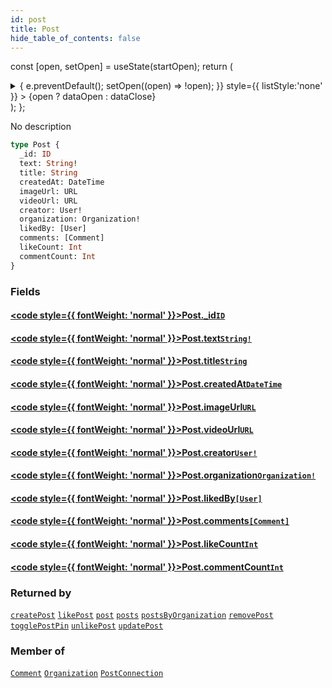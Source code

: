 ```yaml
---
id: post
title: Post
hide_table_of_contents: false
---
```






const [open, setOpen] = useState(startOpen);
return (
<details {...(open ? { open: true } : {})} className="details" style={{ border:'none', boxShadow:'none', background:'var(--ifm-background-color)' }}>
<summary
onClick={(e) => {
e.preventDefault();
setOpen((open) => !open);
}}
style={{ listStyle:'none' }} >
{open ? dataOpen : dataClose}
</summary>
{open && children}
</details>
);
};

No description

```graphql
type Post {
  _id: ID
  text: String!
  title: String
  createdAt: DateTime
  imageUrl: URL
  videoUrl: URL
  creator: User!
  organization: Organization!
  likedBy: [User]
  comments: [Comment]
  likeCount: Int
  commentCount: Int
}
```

### Fields

#### [<code style={{ fontWeight: 'normal' }}>Post.<b>\_id</b></code>](#)<Bullet />[`ID`](../../../docs/schema/scalars/id) <Badge class="secondary" text="scalar"/>

>

#### [<code style={{ fontWeight: 'normal' }}>Post.<b>text</b></code>](#)<Bullet />[`String!`](../../../docs/schema/scalars/string) <Badge class="secondary" text="non-null"/> <Badge class="secondary" text="scalar"/>

>

#### [<code style={{ fontWeight: 'normal' }}>Post.<b>title</b></code>](#)<Bullet />[`String`](../../../docs/schema/scalars/string) <Badge class="secondary" text="scalar"/>

>

#### [<code style={{ fontWeight: 'normal' }}>Post.<b>createdAt</b></code>](#)<Bullet />[`DateTime`](../../../docs/schema/scalars/date-time) <Badge class="secondary" text="scalar"/>

>

#### [<code style={{ fontWeight: 'normal' }}>Post.<b>imageUrl</b></code>](#)<Bullet />[`URL`](../../../docs/schema/scalars/url) <Badge class="secondary" text="scalar"/>

>

#### [<code style={{ fontWeight: 'normal' }}>Post.<b>videoUrl</b></code>](#)<Bullet />[`URL`](../../../docs/schema/scalars/url) <Badge class="secondary" text="scalar"/>

>

#### [<code style={{ fontWeight: 'normal' }}>Post.<b>creator</b></code>](#)<Bullet />[`User!`](../../../docs/schema/objects/user) <Badge class="secondary" text="non-null"/> <Badge class="secondary" text="object"/>

>

#### [<code style={{ fontWeight: 'normal' }}>Post.<b>organization</b></code>](#)<Bullet />[`Organization!`](../../../docs/schema/objects/organization) <Badge class="secondary" text="non-null"/> <Badge class="secondary" text="object"/>

>

#### [<code style={{ fontWeight: 'normal' }}>Post.<b>likedBy</b></code>](#)<Bullet />[`[User]`](../../../docs/schema/objects/user) <Badge class="secondary" text="list"/> <Badge class="secondary" text="object"/>

>

#### [<code style={{ fontWeight: 'normal' }}>Post.<b>comments</b></code>](#)<Bullet />[`[Comment]`](../../../docs/schema/objects/comment) <Badge class="secondary" text="list"/> <Badge class="secondary" text="object"/>

>

#### [<code style={{ fontWeight: 'normal' }}>Post.<b>likeCount</b></code>](#)<Bullet />[`Int`](../../../docs/schema/scalars/int) <Badge class="secondary" text="scalar"/>

>

#### [<code style={{ fontWeight: 'normal' }}>Post.<b>commentCount</b></code>](#)<Bullet />[`Int`](../../../docs/schema/scalars/int) <Badge class="secondary" text="scalar"/>

>

### Returned by

[`createPost`](../../../docs/schema/mutations/create-post) <Badge class="secondary" text="mutation"/><Bullet />[`likePost`](../../../docs/schema/mutations/like-post) <Badge class="secondary" text="mutation"/><Bullet />[`post`](../../../docs/schema/queries/post) <Badge class="secondary" text="query"/><Bullet />[`posts`](../../../docs/schema/queries/posts) <Badge class="secondary" text="query"/><Bullet />[`postsByOrganization`](../../../docs/schema/queries/posts-by-organization) <Badge class="secondary" text="query"/><Bullet />[`removePost`](../../../docs/schema/mutations/remove-post) <Badge class="secondary" text="mutation"/><Bullet />[`togglePostPin`](../../../docs/schema/mutations/toggle-post-pin) <Badge class="secondary" text="mutation"/><Bullet />[`unlikePost`](../../../docs/schema/mutations/unlike-post) <Badge class="secondary" text="mutation"/><Bullet />[`updatePost`](../../../docs/schema/mutations/update-post) <Badge class="secondary" text="mutation"/>

### Member of

[`Comment`](../../../docs/schema/objects/comment) <Badge class="secondary" text="object"/><Bullet />[`Organization`](../../../docs/schema/objects/organization) <Badge class="secondary" text="object"/><Bullet />[`PostConnection`](../../../docs/schema/objects/post-connection) <Badge class="secondary" text="object"/>
